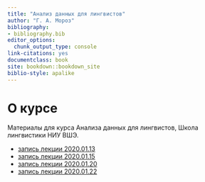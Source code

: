 ```yaml
--- 
title: "Анализ данных для лингвистов"
author: "Г. А. Мороз"
bibliography:
- bibliography.bib
editor_options:
  chunk_output_type: console
link-citations: yes
documentclass: book
site: bookdown::bookdown_site
biblio-style: apalike
---
```


# О курсе

Материалы для курса Анализа данных для лингвистов, Школа лингвистики НИУ ВШЭ.

* [запись лекции 2020.01.13](https://youtu.be/HmLcBJnfipk)
* [запись лекции 2020.01.15](https://youtu.be/V_c_K_wBMuY)
* [запись лекции 2020.01.20](https://youtu.be/cRc5z9F3XNw)
* [запись лекции 2020.01.22](https://youtu.be/zj-1-invsGM)
